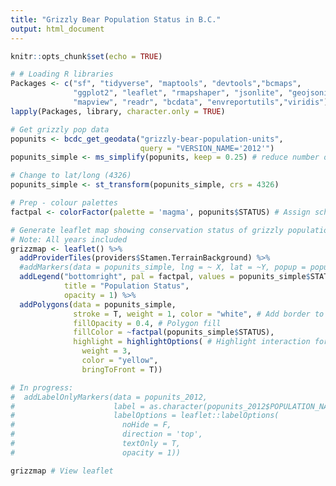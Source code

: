 ```yaml
---
title: "Grizzly Bear Population Status in B.C."
output: html_document
---
```

<!--
Copyright 2018 Province of British Columbia
Licensed under the Apache License, Version 2.0 (the "License");
you may not use this file except in compliance with the License.
You may obtain a copy of the License at
http://www.apache.org/licenses/LICENSE-2.0
Unless required by applicable law or agreed to in writing, software distributed under the License is distributed on an "AS IS" BASIS,
WITHOUT WARRANTIES OR CONDITIONS OF ANY KIND, either express or implied.
See the License for the specific language governing permissions and limitations under the License.
-->

```r
knitr::opts_chunk$set(echo = TRUE)
```

```r

# # Loading R libraries
Packages <- c("sf", "tidyverse", "maptools", "devtools","bcmaps",
              "ggplot2", "leaflet", "rmapshaper", "jsonlite", "geojsonio",
              "mapview", "readr", "bcdata", "envreportutils","viridis")
lapply(Packages, library, character.only = TRUE)

# Get grizzly pop data
popunits <- bcdc_get_geodata("grizzly-bear-population-units",
                             query = "VERSION_NAME='2012'")
popunits_simple <- ms_simplify(popunits, keep = 0.25) # reduce number of vertices

# Change to lat/long (4326)
popunits_simple <- st_transform(popunits_simple, crs = 4326)

# Prep - colour palettes
factpal <- colorFactor(palette = 'magma', popunits$STATUS) # Assign scheme -- to be replaced with SEO default?

# Generate leaflet map showing conservation status of grizzly population units
# Note: All years included
grizzmap <- leaflet() %>%
  addProviderTiles(providers$Stamen.TerrainBackground) %>%
  #addMarkers(data = popunits_simple, lng = ~ X, lat = ~Y, popup = popunits_simple$DISPLAY_NAME) %>%
  addLegend("bottomright", pal = factpal, values = popunits_simple$STATUS,
            title = "Population Status",
            opacity = 1) %>%
  addPolygons(data = popunits_simple,
              stroke = T, weight = 1, color = "white", # Add border to polygons
              fillOpacity = 0.4, # Polygon fill
              fillColor = ~factpal(popunits_simple$STATUS),
              highlight = highlightOptions( # Highlight interaction for mouse hover
                weight = 3,
                color = "yellow",
                bringToFront = T))

# In progress:
#  addLabelOnlyMarkers(data = popunits_2012,
#                      label = as.character(popunits_2012$POPULATION_NAME),
#                      labelOptions = leaflet::labelOptions(
#                        noHide = F,
#                        direction = 'top',
#                        textOnly = T,
#                        opacity = 1))

```

```r
grizzmap # View leaflet
```
